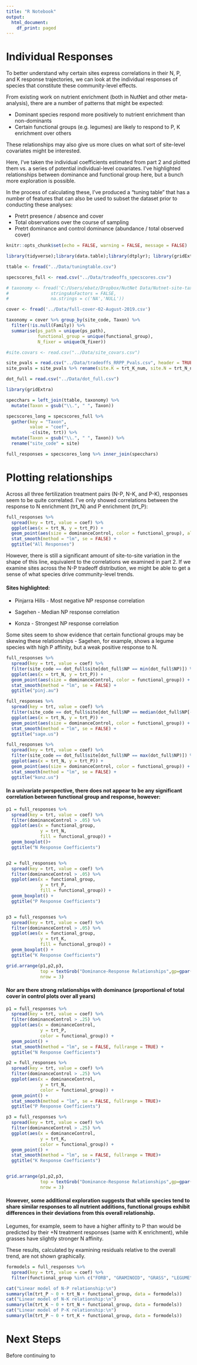 ```yaml
---
title: "R Notebook"
output:
  html_document:
    df_print: paged
---
```


# Individual Responses

To better understand why certain sites express correlations in their N, P, and K 
response trajectories, we can look at the individual responses of species that
constitute these community-level effects.

From existing work on nutrient enrichment (both in NutNet and other meta-analysis), 
there are a number of patterns that might be expected:

* Dominant species respond more positively to nutrient enrichment than non-dominants
* Certain functional groups (e.g. legumes) are likely to respond to P, K enrichment over others

These relationships may also give us more clues on what sort of site-level covariates
might be interested.

Here, I've taken the individual coefficients estimated from part 2 and plotted them
vs. a series of potential individual-level covariates. I've highlighted relationships
between dominance and functional group here, but a bunch more exploration is possible.

In the process of calculating these, I've produced a "tuning table" that has a number
of features that can also be used to subset the dataset prior to conducting these analyses:

* Pretrt presence / absence and cover
* Total observations over the course of sampling
* Pretrt dominance and control dominance (abundance / total observed cover)

```r
knitr::opts_chunk$set(echo = FALSE, warning = FALSE, message = FALSE)

library(tidyverse);library(data.table);library(dtplyr); library(gridExtra); library(grid)

ttable <- fread("../Data/tuningtable.csv")

specscores_full <- read.csv("../Data/tradeoffs_specscores.csv")

# taxonomy <- fread('C:/Users/ebatz/Dropbox/NutNet Data/Nutnet-site-taxonomy.csv',
#                stringsAsFactors = FALSE,
#                na.strings = c('NA','NULL'))

cover <- fread('../Data/full-cover-02-August-2019.csv')

taxonomy = cover %>% group_by(site_code, Taxon) %>%
  filter(!is.null(Family)) %>%
  summarise(ps_path = unique(ps_path),
            functional_group = unique(functional_group),
            N_fixer = unique(N_fixer))

#site.covars <- read.csv("../Data/site_covars.csv")

site_pvals = read.csv("../Data/tradeoffs_RRPP_Pvals.csv", header = TRUE, stringsAsFactors = FALSE)
site_pvals = site_pvals %>% rename(site.K = trt_K_num, site.N = trt_N_num, site.P = trt_P_num)

dot_full = read.csv("../Data/dot_full.csv")

library(gridExtra)
```

```r
specchars = left_join(ttable, taxonomy) %>%
  mutate(Taxon = gsub("\\.", " ", Taxon))

specscores_long = specscores_full %>%
  gather(key = "Taxon",
         value = "coef", 
         -c(site, trt)) %>%
  mutate(Taxon = gsub("\\.", " ", Taxon)) %>%
  rename("site_code" = site)

full_responses = specscores_long %>% inner_join(specchars)
```

# Plotting relationships

Across all three fertilization treatment pairs (N-P, N-K, and P-K), responses
seem to be quite correlated. I've only showed correlations between the response
to N enrichment (trt_N) and P enrichment (trt_P):

```r
full_responses %>% 
  spread(key = trt, value = coef) %>%
  ggplot(aes(x = trt_N, y = trt_P)) +
  geom_point(aes(size = dominanceControl, color = functional_group), alpha = .4) +
  stat_smooth(method = "lm", se = FALSE) +
  ggtitle("All Responses")
```

However, there is still a significant amount of site-to-site variation in the
shape of this line, equivalent to the correlations we examined in part 2. If we 
examine sites across the N-P tradeoff distribution, we might be able to 
get a sense of what species drive community-level trends.

#### Sites highlighted:

* Pinjarra Hills - Most negative NP response correlation

* Sagehen - Median NP response correlation

* Konza - Strongest NP response correlation

Some sites seem to show evidence that certain functional groups may be skewing these relationships -
Sagehen, for example, shows a legume species with high P affinity, but a weak positive response to N.

```r
full_responses %>% 
  spread(key = trt, value = coef) %>%
  filter(site_code == dot_full$site[dot_full$NP == min(dot_full$NP)]) %>%
  ggplot(aes(x = trt_N, y = trt_P)) +
  geom_point(aes(size = dominanceControl, color = functional_group)) +
  stat_smooth(method = "lm", se = FALSE) +
  ggtitle("pinj.au")

full_responses %>% 
  spread(key = trt, value = coef) %>%
  filter(site_code == dot_full$site[dot_full$NP == median(dot_full$NP[-1])]) %>%
  ggplot(aes(x = trt_N, y = trt_P)) +
  geom_point(aes(size = dominanceControl, color = functional_group)) +
  stat_smooth(method = "lm", se = FALSE) +
  ggtitle("sage.us")

full_responses %>% 
  spread(key = trt, value = coef) %>%
  filter(site_code == dot_full$site[dot_full$NP == max(dot_full$NP)]) %>%
  ggplot(aes(x = trt_N, y = trt_P)) +
  geom_point(aes(size = dominanceControl, color = functional_group)) +
  stat_smooth(method = "lm", se = FALSE) +
  ggtitle("konz.us")
```

#### In a univariate perspective, there does not appear to be any significant correlation between functional group and response, however:

```r
p1 = full_responses %>%  
  spread(key = trt, value = coef) %>%
  filter(dominanceControl > .05) %>%
  ggplot(aes(x = functional_group, 
             y = trt_N,
             fill = functional_group)) +
  geom_boxplot()+
  ggtitle("N Response Coefficients")


p2 = full_responses %>%  
  spread(key = trt, value = coef) %>%
  filter(dominanceControl > .05) %>%
  ggplot(aes(x = functional_group, 
             y = trt_P,
             fill = functional_group)) +
  geom_boxplot() +
  ggtitle("P Response Coefficients")


p3 = full_responses %>%  
  spread(key = trt, value = coef) %>%
  filter(dominanceControl > .05) %>%
  ggplot(aes(x = functional_group, 
             y = trt_K,
             fill = functional_group)) +
  geom_boxplot() +
  ggtitle("K Response Coefficients")

grid.arrange(p1,p2,p3,
             top = textGrob("Dominance-Response Relationships",gp=gpar(fontsize=20,font=3)),
             nrow = 3)
```

#### Nor are there strong relationships with dominance (proportional of total cover in control plots over all years)

```r
p1 = full_responses %>%  
  spread(key = trt, value = coef) %>%
  filter(dominanceControl > .25) %>%
  ggplot(aes(x = dominanceControl, 
             y = trt_P,
             color = functional_group)) +
  geom_point() +
  stat_smooth(method = "lm", se = FALSE, fullrange = TRUE) +
  ggtitle("N Response Coefficients")

p2 = full_responses %>%  
  spread(key = trt, value = coef) %>%
  filter(dominanceControl > .25) %>%
  ggplot(aes(x = dominanceControl, 
             y = trt_N,
             color = functional_group)) +
  geom_point() +
  stat_smooth(method = "lm", se = FALSE, fullrange = TRUE)+
  ggtitle("P Response Coefficients")

p3 = full_responses %>%  
  spread(key = trt, value = coef) %>%
  filter(dominanceControl > .25) %>%
  ggplot(aes(x = dominanceControl, 
             y = trt_K,
             color = functional_group)) +
  geom_point() +
  stat_smooth(method = "lm", se = FALSE, fullrange = TRUE)+
  ggtitle("K Response Coefficients")


grid.arrange(p1,p2,p3,
             top = textGrob("Dominance-Response Relationships",gp=gpar(fontsize=20,font=3)),
             nrow = 3)
```

#### However, some additional exploration suggests that while species tend to share similar responses to all nutrient additions, functional groups exhibit differences in their deviations from this overall relationship.

Legumes, for example, seem to have a higher affinity to P than would be predicted by their +N treatment responses (same with K enrichment), while grasses have slightly stronger N affinity.

These results, calculated by examining residuals relative to the overall trend, are not shown graphically.


```r
formodels = full_responses %>%  
  spread(key = trt, value = coef) %>%
  filter(functional_group %in% c("FORB", "GRAMINOID", "GRASS", "LEGUME"))

cat("Linear model of N-P relationship:\n")
summary(lm(trt_P ~ 0 + trt_N + functional_group, data = formodels))
cat("Linear model of N-K relationship:\n")
summary(lm(trt_K ~ 0 + trt_N + functional_group, data = formodels))
cat("Linear model of P-K relationship:\n")
summary(lm(trt_P ~ 0 + trt_K + functional_group, data = formodels))
```

# Next Steps

Before continuing to 






